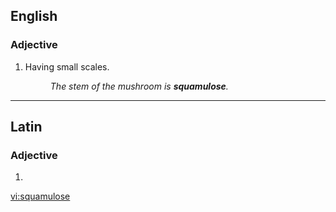 ==English==

===Adjective===
{{en-adj}}

# {{context|botany|mycology|lang=en}} Having small scales.
#: ''The stem of the mushroom is '''squamulose'''.''

----

==Latin==

===Adjective===
{{la-adj-form|squamulose}}

# {{inflection of|squamulosus||voc|m|s|lang=la}}

[[vi:squamulose]]